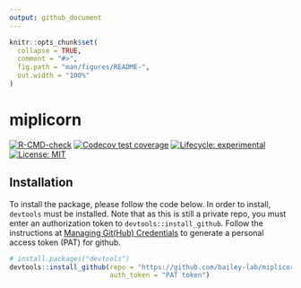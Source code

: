 ```yaml
---
output: github_document
---
```


<!-- README.md is generated from README.Rmd. Please edit that file -->

```r
knitr::opts_chunk$set(
  collapse = TRUE,
  comment = "#>",
  fig.path = "man/figures/README-",
  out.width = "100%"
)
```

# miplicorn

<!-- badges: start -->
[![R-CMD-check](https://github.com/bailey-lab/miplicorn/workflows/R-CMD-check/badge.svg)](https://github.com/bailey-lab/miplicorn/actions)
[![Codecov test coverage](https://codecov.io/gh/bailey-lab/miplicorn/branch/master/graph/badge.svg)](https://codecov.io/gh/bailey-lab/miplicorn?branch=master)
[![Lifecycle: experimental](https://img.shields.io/badge/lifecycle-experimental-orange.svg)](https://lifecycle.r-lib.org/articles/stages.html#experimental)
[![License: MIT](https://img.shields.io/badge/License-MIT-yellow.svg)](https://opensource.org/licenses/MIT)
<!-- badges: end -->

## Installation
To install the package, please follow the code below. In order to install,
`devtools` must be installed. Note that as this is still a private repo, you
must enter an authorization token to `devtools::install_github`. Follow the
instructions at [Managing Git(Hub)
Credentials](https://usethis.r-lib.org/articles/articles/git-credentials.html)
to generate a personal access token (PAT) for github.
```r
# install.packages("devtools")
devtools::install_github(repo = "https://github.com/bailey-lab/miplicorn",
                         auth_token = "PAT token")
```
